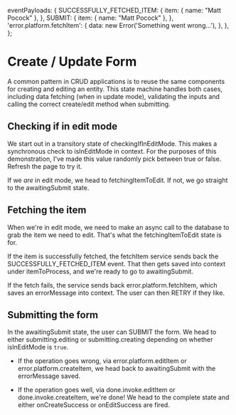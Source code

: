   eventPayloads: {
    SUCCESSFULLY_FETCHED_ITEM: {
      item: { name: "Matt Pocock" },
    },
    SUBMIT: {
      item: { name: "Matt Pocock" },
    },
    'error.platform.fetchItem': {
      data: new Error('Something went wrong...'),
    },
  },
};

# Create / Update Form

A common pattern in CRUD applications is to reuse the same components for creating and editing an entity. This state machine handles both cases, including data fetching (when in update mode), validating the inputs and calling the correct create/edit method when submitting.

<WholeContext />

## Checking if in edit mode

We start out in a transitory state of <State>checkingIfInEditMode</State>. This makes a synchronous check to <Context stringify>isInEditMode</Context> in context. For the purposes of this demonstration, I've made this value randomly pick between true or false. Refresh the page to try it.

If we _are_ in edit mode, we head to <State>fetchingItemToEdit</State>. If not, we go straight to the <State>awaitingSubmit</State> state.

## Fetching the item

When we're in edit mode, we need to make an async call to the database to grab the item we need to edit. That's what the <State>fetchingItemToEdit</State> state is for.

If the item is successfully fetched, the <Service>fetchItem</Service> service sends back the <Event>SUCCESSFULLY_FETCHED_ITEM</Event> event. That then gets saved into context under <Context stringify>itemToProcess</Context>, and we're ready to go to <State>awaitingSubmit</State>.

If the fetch fails, the service sends back <Event>error.platform.fetchItem</Event>, which saves an <Context>errorMessage</Context> into context. The user can then <Event>RETRY</Event> if they like.

## Submitting the form

In the <State>awaitingSubmit</State> state, the user can <Event>SUBMIT</Event> the form. We head to either <State>submitting.editing</State> or <State>submitting.creating</State> depending on whether <Context stringify>isInEditMode</Context> is `true`.

- If the operation goes wrong, via <Event>error.platform.editItem</Event> or <Event>error.platform.createItem</Event>, we head back to <State>awaitingSubmit</State> with the <Context>errorMessage</Context> saved.

- If the operation goes well, via <Event>done.invoke.editItem</Event> or <Event>done.invoke.createItem</Event>, we're done! We head to the <State>complete</State> state and either <Action>onCreateSuccess</Action> or <Action>onEditSuccess</Action> are fired.
